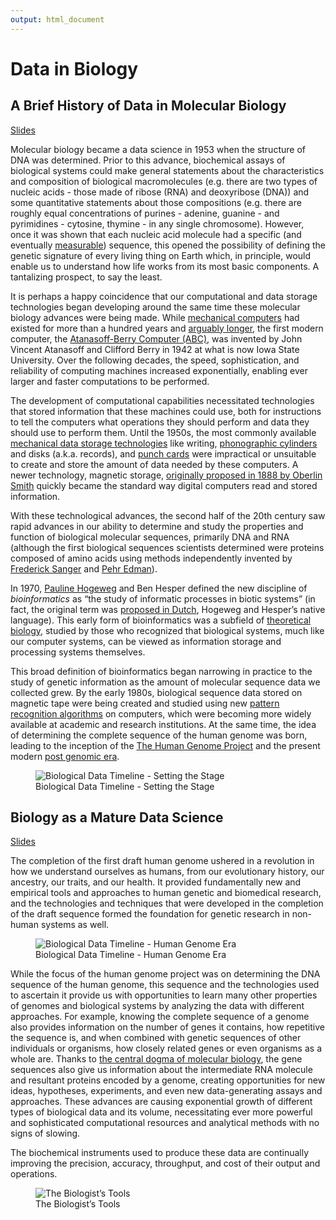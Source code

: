 ```yaml
---
output: html_document
---
```


# Data in Biology {#data-bio}

## A Brief History of Data in Molecular Biology

[Slides](slides/0100_data_in_biology.html#a-brief-history-of-data-in-molecular-biology)

Molecular biology became a data science in 1953 when the structure of DNA was
determined. Prior to this advance, biochemical assays of biological systems
could make general statements about the characteristics and composition of
biological macromolecules (e.g. there are two types of nucleic acids - those
made of ribose (RNA) and deoxyribose (DNA)) and some quantitative statements
about those compositions (e.g. there are roughly equal concentrations of purines
- adenine, guanine - and pyrimidines - cytosine, thymine - in any single
chromosome). However, once it was shown that each nucleic acid molecule had a
specific (and eventually
[measurable](https://en.wikipedia.org/wiki/DNA_sequencing)) sequence, this
opened the possibility of defining the genetic signature of every living thing
on Earth which, in principle, would enable us to understand how life works from
its most basic components. A tantalizing prospect, to say the least.

It is perhaps a happy coincidence that our computational and data storage
technologies began developing around the same time these molecular biology
advances were being made. While [mechanical
computers](https://en.wikipedia.org/wiki/Difference_engine) had existed for more
than a hundred years and [arguably
longer](https://en.wikipedia.org/wiki/Mechanical_calculator), the first modern
computer, the [Atanasoff-Berry
Computer (ABC)](https://en.wikipedia.org/wiki/Atanasoff%E2%80%93Berry_computer), was
invented by John Vincent Atanasoff and Clifford Berry in 1942 at what is now
Iowa State University. Over the following decades, the speed, sophistication,
and reliability of computing machines increased exponentially, enabling ever
larger and faster computations to be performed.

The development of computational capabilities necessitated technologies that
stored information that these machines could use, both for instructions to tell
the computers what operations they should perform and data they should use to
perform them. Until the 1950s, the most commonly available [mechanical data
storage technologies](https://en.wikipedia.org/wiki/Data_storage) like
writing, [phonographic
cylinders](https://en.wikipedia.org/wiki/Phonograph_cylinder) and disks (a.k.a.
records), and [punch cards](https://en.wikipedia.org/wiki/Punched_card) were
impractical or unsuitable to create and store the amount of data needed by these
computers. A newer technology, magnetic storage, [originally proposed in 1888 by
Oberlin
Smith](https://books.google.com/books?id=zYVMAAAAYAAJ&pg=RA2-PA116#v=onepage&q&f=false)
quickly became the standard way digital computers read and stored information.

With these technological advances, the second half of the 20th century saw rapid
advances in our ability to determine and study the properties and function of
biological molecular sequences, primarily DNA and RNA (although the first
biological sequences scientists determined were proteins composed of amino acids
using methods independently invented by [Frederick
Sanger](https://www.whatisbiotechnology.org/index.php/exhibitions/sanger/insulin)
and [Pehr Edman](https://en.wikipedia.org/wiki/Pehr_Victor_Edman)).

In 1970, [Pauline Hogeweg](https://en.wikipedia.org/wiki/Paulien_Hogeweg) and
Ben Hesper defined the new discipline of *bioinformatics* as "the study of
informatic processes in biotic systems" (in fact, the original term was
[proposed in Dutch](https://www.ncbi.nlm.nih.gov/pmc/articles/PMC3068925/),
Hogeweg and Hesper's native language). This early form of bioinformatics was a
subfield of [theoretical
biology](https://en.wikipedia.org/wiki/Mathematical_and_theoretical_biology),
studied by those who recognized that biological systems, much like our computer
systems, can be viewed as information storage and processing systems themselves.

This broad definition of bioinformatics began narrowing in practice to the study
of genetic information as the amount of molecular sequence data we collected
grew. By the early 1980s, biological sequence data stored on magnetic tape were
being created and studied using new [pattern recognition
algorithms](https://en.wikipedia.org/wiki/Pattern_recognition) on computers,
which were becoming more widely available at academic and research institutions.
At the same time, the idea of determining the complete sequence of the human
genome was born, leading to the inception of the [The Human Genome
Project](https://www.genome.gov/human-genome-project) and the present modern
[post genomic era](https://en.wikipedia.org/wiki/Postgenomic_era).

![Biological Data Timeline - Setting the Stage](biology_data_timeline_1.png)

## Biology as a Mature Data Science

[Slides](slides/0100_data_in_biology.html#biology-as-a-mature-data-science)

The completion of the first draft human genome ushered in a revolution in how we
understand ourselves as humans, from our evolutionary history, our ancestry, our
traits, and our health. It provided fundamentally new and empirical tools and
approaches to human genetic and biomedical research, and the technologies and
techniques that were developed in the completion of the draft sequence formed
the foundation for genetic research in non-human systems as well.

![Biological Data Timeline - Human Genome Era](biology_data_timeline_2.png)

While the focus of the human genome project was on determining the DNA sequence
of the human genome, this sequence and the technologies used to ascertain it
provide us with opportunities to learn many other properties of genomes and
biological systems by analyzing the data with different approaches. For example,
knowing the complete sequence of a genome also provides information on the
number of genes it contains, how repetitive the sequence is, and when combined
with genetic sequences of other individuals or organisms, how closely related
genes or even organisms as a whole are. Thanks to [the central
dogma of molecular
biology](https://en.wikipedia.org/wiki/Central_dogma_of_molecular_biology), the
gene sequences also give us information about the intermediate RNA molecule and
resultant proteins encoded by a genome, creating opportunities for new ideas,
hypotheses, experiments, and even new data-generating assays and approaches.
These advances are causing exponential growth of different types of biological
data and its volume, necessitating ever more powerful and sophisticated
computational resources and analytical methods with no signs of slowing.

The biochemical instruments used to produce these data are continually improving
the precision, accuracy, throughput, and cost of their output and operations.

![The Biologist's Tools](biologists_tools.png)

